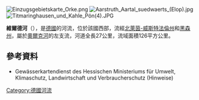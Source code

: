 {{Expand language|1=de|time=2020-08-09T09:54:11+00:00}}
{{Coord|51.15342|N|8.77396|E|display=title}}
[[Image:Einzugsgebietskarte_Orke.png|right]]
[[Image:Aarstruth_Aartal_suedwaerts_(Elop).jpg|right]]
[[Image:Titmaringhausen_und_Kahle_Pön(4).JPG|right]]

'''維爾德河'''（{{lang-de|Wilde Aa}}），是[[德國|德國]]的河流，位於該國西部，流經[[北萊茵-威斯特法倫州|北萊茵-威斯特法倫州]]和[[黑森州|黑森州]]，屬於[[奧爾克河|奧爾克河]]的左支流，河道全長27公里，流域面積126平方公里。

==參考資料==
* Gewässerkartendienst des Hessischen Ministeriums für Umwelt, Klimaschutz, Landwirtschaft und Verbraucherschutz (Hinweise)

{{Germany-geo-stub}}
[[Category:德國河流|Category:德國河流]]